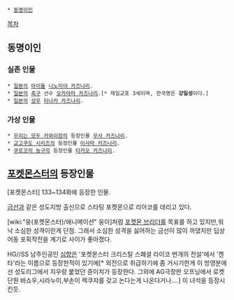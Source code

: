  * [[동명이인]]

[[목차]]

== 동명이인 ==
=== 실존 인물 ===
 * [[일본]]의 [[아이돌]] [[니노미야 카즈나리]].
 * [[일본]]의 [[축구]] 선수 [[오카야마 카즈나리]].[* 재일교포 3세이며, 한국명은 '''강일성'''이다.]
 * [[일본]]의 [[성우]] [[타나카 카즈나리]].

=== 가상 인물 ===
 * [[우리는 모두 카와이장]]의 등장인물 [[우사 카즈나리]].
 * [[교고쿠도 시리즈]]의 등장인물 [[이사마 카즈나리]].
 * [[쿠로코의 농구]]의 등장인물 [[타카오 카즈나리]].

== [[포켓몬스터]]의 등장인물 ==
[포켓몬스터] 133~134화에 등장한 인물.

[[금선]]과 같은 성도지방 출신으로 스타팅 포켓몬으로 리아코를 데리고 있다.

[wiki:"웅(포켓몬스터)/애니메이션" 웅이]처럼 [[포켓몬 브리더]]를 목표를 하고 있지만,워낙 소심한 성격이란게 단점. 그래서 소심한 성격을 싫어하는 금선이 많이 까댔지만 딥상어동 포획작전을 계기로 사이가 좋아졌다.

HG//SS 남주인공인 [[심향]]은 '포켓몬스터 크리스탈 스폐셜 라이코 번개의 전설'에서 '켄타'라는 이름으로 등장한적이 있기에[* 외전으로 취급하기에 좀 거시기한게 이 방영분에선 성도리그에서 지우랑 붙었던 쥰이치가 등장한다. 그외에 AG극장판 오프닝에서 로켓단원 바쇼우,시라누이,부손이 렉쿠쟈를 갖고 논다는게 나온다거나….] 이 녀석을 등장시킨듯.
